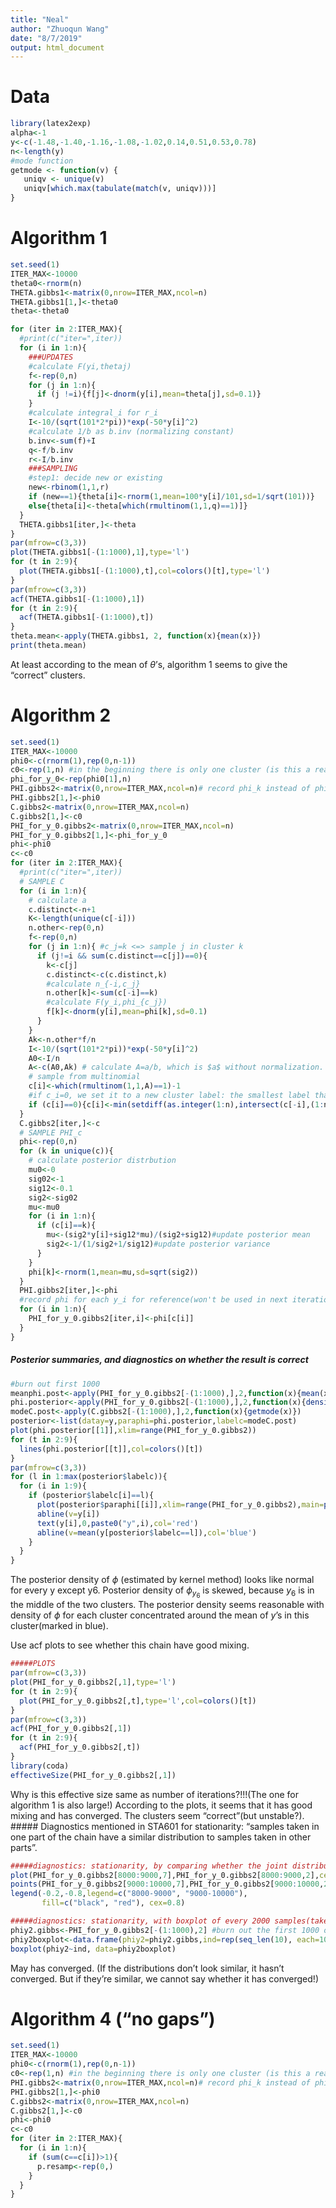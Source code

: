 ```yaml
---
title: "Neal"
author: "Zhuoqun Wang"
date: "8/7/2019"
output: html_document
---
```

# Data
```r
library(latex2exp)
alpha<-1
y<-c(-1.48,-1.40,-1.16,-1.08,-1.02,0.14,0.51,0.53,0.78)
n<-length(y)
#mode function
getmode <- function(v) {
   uniqv <- unique(v)
   uniqv[which.max(tabulate(match(v, uniqv)))]
}
```

# Algorithm 1  
```r
set.seed(1)
ITER_MAX<-10000
theta0<-rnorm(n)
THETA.gibbs1<-matrix(0,nrow=ITER_MAX,ncol=n)
THETA.gibbs1[1,]<-theta0
theta<-theta0

for (iter in 2:ITER_MAX){
  #print(c("iter=",iter))
  for (i in 1:n){
    ###UPDATES
    #calculate F(yi,thetaj)
    f<-rep(0,n)
    for (j in 1:n){
      if (j !=i){f[j]<-dnorm(y[i],mean=theta[j],sd=0.1)}
    }
    #calculate integral_i for r_i
    I<-10/(sqrt(101*2*pi))*exp(-50*y[i]^2)
    #calculate 1/b as b.inv (normalizing constant)
    b.inv<-sum(f)+I
    q<-f/b.inv
    r<-I/b.inv
    ###SAMPLING
    #step1: decide new or existing
    new<-rbinom(1,1,r)
    if (new==1){theta[i]<-rnorm(1,mean=100*y[i]/101,sd=1/sqrt(101))}
    else{theta[i]<-theta[which(rmultinom(1,1,q)==1)]}
  }
  THETA.gibbs1[iter,]<-theta
}
par(mfrow=c(3,3))
plot(THETA.gibbs1[-(1:1000),1],type='l')
for (t in 2:9){
  plot(THETA.gibbs1[-(1:1000),t],col=colors()[t],type='l')
}
par(mfrow=c(3,3))
acf(THETA.gibbs1[-(1:1000),1])
for (t in 2:9){
  acf(THETA.gibbs1[-(1:1000),t])
}
theta.mean<-apply(THETA.gibbs1, 2, function(x){mean(x)})
print(theta.mean)
```  
At least according to the mean of $\theta$'s, algorithm 1 seems to give the "correct" clusters.   

# Algorithm 2  
```r
set.seed(1)
ITER_MAX<-10000
phi0<-c(rnorm(1),rep(0,n-1))
c0<-rep(1,n) #in the beginning there is only one cluster (is this a reasonable assignment?)
phi_for_y_0<-rep(phi0[1],n)
PHI.gibbs2<-matrix(0,nrow=ITER_MAX,ncol=n)# record phi_k instead of phi_y_i
PHI.gibbs2[1,]<-phi0
C.gibbs2<-matrix(0,nrow=ITER_MAX,ncol=n)
C.gibbs2[1,]<-c0
PHI_for_y_0.gibbs2<-matrix(0,nrow=ITER_MAX,ncol=n)
PHI_for_y_0.gibbs2[1,]<-phi_for_y_0
phi<-phi0
c<-c0
for (iter in 2:ITER_MAX){
  #print(c("iter=",iter))
  # SAMPLE C
  for (i in 1:n){
    # calculate a
    c.distinct<-n+1
    K<-length(unique(c[-i]))
    n.other<-rep(0,n)
    f<-rep(0,n)
    for (j in 1:n){ #c_j=k <=> sample j in cluster k
      if (j!=i && sum(c.distinct==c[j])==0){
        k<-c[j]
        c.distinct<-c(c.distinct,k)
        #calculate n_{-i,c_j}
        n.other[k]<-sum(c[-i]==k)
        #calculate F(y_i,phi_{c_j})
        f[k]<-dnorm(y[i],mean=phi[k],sd=0.1)
      }
    }
    Ak<-n.other*f/n
    I<-10/(sqrt(101*2*pi))*exp(-50*y[i]^2)
    A0<-I/n
    A<-c(A0,Ak) # calculate A=a/b, which is $a$ without normalization. Here normalization is not required for multinomial sampling, hence we do not calculate b.
    # sample from multinomial
    c[i]<-which(rmultinom(1,1,A)==1)-1
    #if c_i=0, we set it to a new cluster label: the smallest label that has not appeared yet
    if (c[i]==0){c[i]<-min(setdiff(as.integer(1:n),intersect(c[-i],(1:n))))}
  }
  C.gibbs2[iter,]<-c
  # SAMPLE PHI_c
  phi<-rep(0,n)
  for (k in unique(c)){
    # calculate posterior distrbution
    mu0<-0
    sig02<-1
    sig12<-0.1
    sig2<-sig02
    mu<-mu0
    for (i in 1:n){
      if (c[i]==k){
        mu<-(sig2*y[i]+sig12*mu)/(sig2+sig12)#update posterior mean
        sig2<-1/(1/sig2+1/sig12)#update posterior variance
      }
    }
    phi[k]<-rnorm(1,mean=mu,sd=sqrt(sig2))
  }
  PHI.gibbs2[iter,]<-phi
  #record phi for each y_i for reference(won't be used in next iteration). phi for y_i is phi_{c_i}
  for (i in 1:n){
    PHI_for_y_0.gibbs2[iter,i]<-phi[c[i]]
  }
}
```  
##### Posterior summaries, and diagnostics on whether the result is correct  
```r
#burn out first 1000
meanphi.post<-apply(PHI_for_y_0.gibbs2[-(1:1000),],2,function(x){mean(x)})
phi.posterior<-apply(PHI_for_y_0.gibbs2[-(1:1000),],2,function(x){density(x)})
modeC.post<-apply(C.gibbs2[-(1:1000),],2,function(x){getmode(x)})
posterior<-list(datay=y,paraphi=phi.posterior,labelc=modeC.post)
plot(phi.posterior[[1]],xlim=range(PHI_for_y_0.gibbs2))
for (t in 2:9){
  lines(phi.posterior[[t]],col=colors()[t])
}
par(mfrow=c(3,3))
for (l in 1:max(posterior$labelc)){
  for (i in 1:9){
    if (posterior$labelc[i]==l){
      plot(posterior$paraphi[[i]],xlim=range(PHI_for_y_0.gibbs2),main=paste0('posterior density of phi_y_',i),xlab=TeX('$\\phi$'))
      abline(v=y[i])
      text(y[i],0,paste0("y",i),col='red')
      abline(v=mean(y[posterior$labelc==l]),col='blue')
    }
  }
}
```  
The posterior density of $\phi$ (estimated by kernel method) looks like normal for every y except y6. Posterior density of $\phi_{y_6}$ is skewed, because $y_6$ is in the middle of the two clusters. The posterior density seems reasonable with density of $\phi$ for each cluster concentrated around the mean of $y$'s in this cluster(marked in blue).

Use acf plots to see whether this chain have good mixing.  
```r
#####PLOTS
par(mfrow=c(3,3))
plot(PHI_for_y_0.gibbs2[,1],type='l')
for (t in 2:9){
  plot(PHI_for_y_0.gibbs2[,t],type='l',col=colors()[t])
}
par(mfrow=c(3,3))
acf(PHI_for_y_0.gibbs2[,1])
for (t in 2:9){
  acf(PHI_for_y_0.gibbs2[,t])
}
library(coda)
effectiveSize(PHI_for_y_0.gibbs2[,1])
```  
Why is this effective size same as number of iterations?!!!(The one for algorithm 1 is also large!)
According to the plots, it seems that it has good mixing and has converged. The clusters seem "correct"(but unstable?).  
##### Diagnostics mentioned in STA601 for stationarity: "samples taken in one part of the chain have a similar distribution to samples taken in other parts".
```r
#####diagnostics: stationarity, by comparing whether the joint distribution of (phi of y7,phi of y2) look similar for 8000-9000 and 9000-10000; it's meaningless to look at PHI.gibbs2!
plot(PHI_for_y_0.gibbs2[8000:9000,7],PHI_for_y_0.gibbs2[8000:9000,2],cex=0.3,xlab = TeX('$\\phi _ \\y_7$'),ylab=TeX('$\\phi _ \\y_2$'))
points(PHI_for_y_0.gibbs2[9000:10000,7],PHI_for_y_0.gibbs2[9000:10000,2],cex=0.3,col='red')
legend(-0.2,-0.8,legend=c("8000-9000", "9000-10000"),
       fill=c("black", "red"), cex=0.8)

#####diagnostics: stationarity, with boxplot of every 2000 samples(take phi_y_2 for example)
phiy2.gibbs<-PHI_for_y_0.gibbs2[-(1:1000),2] #burn out the first 1000 ones
phiy2boxplot<-data.frame(phiy2=phiy2.gibbs,ind=rep(seq_len(10), each=100))
boxplot(phiy2~ind, data=phiy2boxplot)
```  
May has converged. (If the distributions don't look similar, it hasn't converged. But if they're similar, we cannot say whether it has converged!)
  
# Algorithm 4 ("no gaps")
```r
set.seed(1)
ITER_MAX<-10000
phi0<-c(rnorm(1),rep(0,n-1))
c0<-rep(1,n) #in the beginning there is only one cluster (is this a reasonable assignment?)
PHI.gibbs2<-matrix(0,nrow=ITER_MAX,ncol=n)# record phi_k instead of phi_y_i
PHI.gibbs2[1,]<-phi0
C.gibbs2<-matrix(0,nrow=ITER_MAX,ncol=n)
C.gibbs2[1,]<-c0
phi<-phi0
c<-c0
for (iter in 2:ITER_MAX){
  for (i in 1:n){
    if (sum(c==c[i])>1){
      p.resamp<-rep(0,)
    }
  }
}
```  